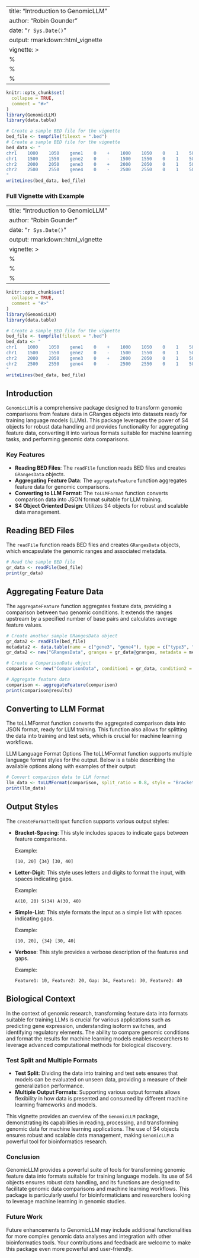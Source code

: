 
---
title: "Introduction to GenomicLLM"
author: "Robin Gounder"
date: "`r Sys.Date()`"
output: rmarkdown::html_vignette
vignette: >
  %\VignetteIndexEntry{Introduction to GenomicLLM}
  %\VignetteEngine{knitr::rmarkdown}
  %\VignetteEncoding{UTF-8}
---

```r
knitr::opts_chunk$set(
  collapse = TRUE,
  comment = "#>"
)
library(GenomicLLM)
library(data.table)

# Create a sample BED file for the vignette
bed_file <- tempfile(fileext = ".bed")
# Create a sample BED file for the vignette
bed_data <- "
chr1    1000    1050    gene1    0    +    1000    1050    0    1    50    0    type1    10
chr1    1500    1550    gene2    0    -    1500    1550    0    1    50    0    type2    20
chr2    2000    2050    gene3    0    +    2000    2050    0    1    50    0    type3    30
chr2    2500    2550    gene4    0    -    2500    2550    0    1    50    0    type4    40
"
writeLines(bed_data, bed_file)

```

### Full Vignette with Example

---
title: "Introduction to GenomicLLM"
author: "Robin Gounder"
date: "`r Sys.Date()`"
output: rmarkdown::html_vignette
vignette: >
  %\VignetteIndexEntry{Introduction to GenomicLLM}
  %\VignetteEngine{knitr::rmarkdown}
  %\VignetteEncoding{UTF-8}
---

```r
knitr::opts_chunk$set(
  collapse = TRUE,
  comment = "#>"
)
library(GenomicLLM)
library(data.table)

# Create a sample BED file for the vignette
bed_file <- tempfile(fileext = ".bed")
bed_data <- "
chr1    1000    1050    gene1    0    +    1000    1050    0    1    50    0    type1    10
chr1    1500    1550    gene2    0    -    1500    1550    0    1    50    0    type2    20
chr2    2000    2050    gene3    0    +    2000    2050    0    1    50    0    type3    30
chr2    2500    2550    gene4    0    -    2500    2550    0    1    50    0    type4    40
"
writeLines(bed_data, bed_file)
```

## Introduction

`GenomicLLM` is a comprehensive package designed to transform genomic comparisons from feature data in GRanges objects into datasets ready for training language models (LLMs). This package leverages the power of S4 objects for robust data handling and provides functionality for aggregating feature data, converting it into various formats suitable for machine learning tasks, and performing genomic data comparisons.

### Key Features

- **Reading BED Files**: The `readFile` function reads BED files and creates `GRangesData` objects.
- **Aggregating Feature Data**: The `aggregateFeature` function aggregates feature data for genomic comparisons.
- **Converting to LLM Format**: The `toLLMFormat` function converts comparison data into JSON format suitable for LLM training.
- **S4 Object Oriented Design**: Utilizes S4 objects for robust and scalable data management.

## Reading BED Files

The `readFile` function reads BED files and creates `GRangesData` objects, which encapsulate the genomic ranges and associated metadata.

```r
# Read the sample BED file
gr_data <- readFile(bed_file)
print(gr_data)
```

## Aggregating Feature Data

The `aggregateFeature` function aggregates feature data, providing a comparison between two genomic conditions. It extends the ranges upstream by a specified number of base pairs and calculates average feature values.

```r
# Create another sample GRangesData object
gr_data2 <- readFile(bed_file)
metadata2 <- data.table(name = c("gene3", "gene4"), type = c("type3", "type4"), feature_level = c(30, 40))
gr_data2 <- new("GRangesData", granges = gr_data@granges, metadata = metadata2)

# Create a ComparisonData object
comparison <- new("ComparisonData", condition1 = gr_data, condition2 = gr_data2, features = c("methylation"), ranges = "upstream", bp_window = 1000, output_consequence = "isoform_switch_consequence", system_prompt = "Analyze the following sequences:")

# Aggregate feature data
comparison <- aggregateFeature(comparison)
print(comparison@results)
```

## Converting to LLM Format

The toLLMFormat function converts the aggregated comparison data into JSON format, ready for LLM training. This function also allows for splitting the data into training and test sets, which is crucial for machine learning workflows.

LLM Language Format Options
The toLLMFormat function supports multiple language format styles for the output. Below is a table describing the available options along with examples of their output:


```r
# Convert comparison data to LLM format
llm_data <- toLLMFormat(comparison, split_ratio = 0.8, style = "Bracket-Spacing")
print(llm_data)
```

## Output Styles

The `createFormattedInput` function supports various output styles:

- **Bracket-Spacing**: This style includes spaces to indicate gaps between feature comparisons.

  Example:
  ```plaintext
  [10, 20] {34} [30, 40]
  ```

- **Letter-Digit**: This style uses letters and digits to format the input, with spaces indicating gaps.

  Example:
  ```plaintext
  A(10, 20) S(34) A(30, 40)
  ```

- **Simple-List**: This style formats the input as a simple list with spaces indicating gaps.

  Example:
  ```plaintext
  [10, 20], {34} [30, 40]
  ```

- **Verbose**: This style provides a verbose description of the features and gaps.

  Example:
  ```plaintext
  Feature1: 10, Feature2: 20, Gap: 34, Feature1: 30, Feature2: 40
  ```



## Biological Context

In the context of genomic research, transforming feature data into formats suitable for training LLMs is crucial for various applications such as predicting gene expression, understanding isoform switches, and identifying regulatory elements. The ability to compare genomic conditions and format the results for machine learning models enables researchers to leverage advanced computational methods for biological discovery.

### Test Split and Multiple Formats

- **Test Split**: Dividing the data into training and test sets ensures that models can be evaluated on unseen data, providing a measure of their generalization performance.
- **Multiple Output Formats**: Supporting various output formats allows flexibility in how data is presented and consumed by different machine learning frameworks and models.

This vignette provides an overview of the `GenomicLLM` package, demonstrating its capabilities in reading, processing, and transforming genomic data for machine learning applications. The use of S4 objects ensures robust and scalable data management, making `GenomicLLM` a powerful tool for bioinformatics research.

### Conclusion
GenomicLLM provides a powerful suite of tools for transforming genomic feature data into formats suitable for training language models. Its use of S4 objects ensures robust data handling, and its functions are designed to facilitate genomic data comparisons and machine learning workflows. This package is particularly useful for bioinformaticians and researchers looking to leverage machine learning in genomic studies.

### Future Work
Future enhancements to GenomicLLM may include additional functionalities for more complex genomic data analyses and integration with other bioinformatics tools. Your contributions and feedback are welcome to make this package even more powerful and user-friendly.
